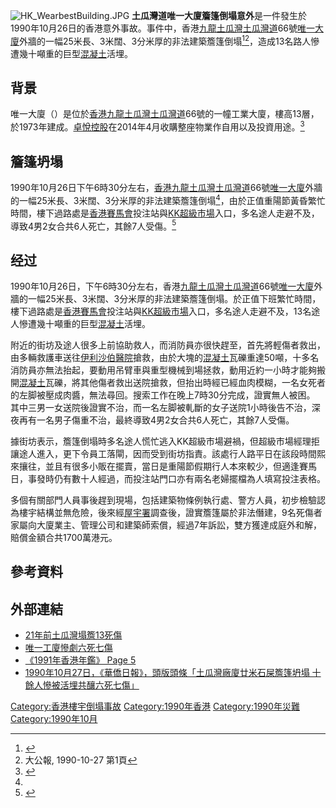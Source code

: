 {{Infobox event
| title                    = 土瓜灣道唯一大廈簷篷倒塌意外
| image                    =
| image_size               =
| image_alt                =
| caption                  =
| chinese_name             = 土瓜灣道唯一大廈簷篷倒塌意外
| time                     =
| timezone                 =
| duration                 =
| date                     = {{start date|1990|10|26}}
| venue                    =
| location                 = {{HKG-1910}}[[九龍|九龍]][[土瓜灣|土瓜灣]][[土瓜灣道|土瓜灣道]]66號[[唯一大廈|唯一大廈]]
| coordinates              = <!-- {{coord|LAT|LON|region:XXXX_type:event|display=inline,title}} -->
| also_known_as            =
| type                     =
| theme                    =
| cause                    =
| first_reporter           =
| budget                   =
| patron                   = <!-- or |patrons= -->
| organisers               = <!-- or |organizers= -->
| filmed_by                =
| participants             =
| outcome                  =
| casualties1              = 
| casualties2              =
| casualties3              =
| reported deaths          = 6人
| reported injuries        = 7人
| reported missing         =
| reported property damage =
| burial                   =
| inquiries                =
| inquest                  =
| coroner                  =
| arrests                  =
| suspects                 =
| accused                  =
| convicted                =
| charges                  =
| trial                    =
| verdict                  =
| convictions              =
| sentence                 =
| publication_bans         =
| litigation               =
| awards                   =
| url                      =
| blank_label              = <!-- or |blank_data= -->
| blank1_label             = <!-- or |blank1_data= -->
| blank2_label             = <!-- or |blank2_data= -->
| website                  = <!-- {{URL|example.com}} -->
| notes                    =
}}

[[File:HK_WearbestBuilding.JPG|thumb]]
'''土瓜灣道唯一大廈簷篷倒塌意外'''是一件發生於1990年10月26日的香港意外事故。事件中，香港[[九龍|九龍]][[土瓜灣|土瓜灣]][[土瓜灣道|土瓜灣道]]66號[[唯一大廈|唯一大廈]]外牆的一幅25米長、3米闊、3分米厚的非法建築簷篷倒塌<ref>{{cite web |language=zh |url=http://ihouse.hkedcity.net/~hm1203/development/urb-decay-accident.htm |title=舊樓意外 |publisher= [[香港教育城|香港教育城]] |date= |accessdate=2009-12-20 |archive-date=2019-12-28 |archive-url=https://web.archive.org/web/20191228182550/http://ihouse.hkedcity.net/~hm1203/development/urb-decay-accident.htm |dead-url=yes }}</ref><ref name="#1">大公報, 1990-10-27 第1頁</ref>，造成13名路人慘遭幾十噸重的巨型[[混凝土|混凝土]]活埋。

==背景==
唯一大廈（{{lang|en|Wearbest Building}}）是位於[[香港|香港]][[九龍|九龍]][[土瓜灣|土瓜灣]][[土瓜灣道|土瓜灣道]]66號的一幢工業大廈，樓高13層，於1973年建成。[[卓悅控股|卓悅控股]]在2014年4月收購整座物業作自用以及投資用途。<ref>{{cite news |title=卓悅控股(00653)入標競投土瓜灣道唯一大廈權益 |url=https://hk.finance.yahoo.com/news/%E5%8D%93%E6%82%85%E6%8E%A7%E8%82%A1-00653-%E5%85%A5%E6%A8%99%E7%AB%B6%E6%8A%95%E5%9C%9F%E7%93%9C%E7%81%A3%E9%81%93%E5%94%AF-%E5%A4%A7%E5%BB%88%E6%AC%8A%E7%9B%8A-043445373.html |accessdate=2019-10-25 |agency=infocast |date=2014-04-17 |archive-date=2019-10-25 |archive-url=https://web.archive.org/web/20191025130045/https://hk.finance.yahoo.com/news/%25E5%258D%2593%25E6%2582%2585%25E6%258E%25A7%25E8%2582%25A1-00653-%25E5%2585%25A5%25E6%25A8%2599%25E7%25AB%25B6%25E6%258A%2595%25E5%259C%259F%25E7%2593%259C%25E7%2581%25A3%25E9%2581%2593%25E5%2594%25AF-%25E5%25A4%25A7%25E5%25BB%2588%25E6%25AC%258A%25E7%259B%258A-043445373.html |dead-url=no }}</ref>

== 簷篷坍塌 ==
1990年10月26日下午6時30分左右，[[香港|香港]][[九龍|九龍]][[土瓜灣|土瓜灣]][[土瓜灣道|土瓜灣道]]66號[[唯一大廈|唯一大廈]]外牆的一幅25米長、3米闊、3分米厚的非法建築簷篷倒塌<ref name="#1"/>，由於正值重陽節黃昏繁忙時間，樓下過路處是[[香港賽馬會|香港賽馬會]]投注站與[[KK超級市場|KK超級市場]]入口，多名途人走避不及，導致4男2女合共6人死亡，其餘7人受傷。<ref>{{cite news |title=90年同類慘劇唯一工廈6死7傷 |url=http://the-sun.on.cc/cnt/news/20110610/00407_004.html |accessdate=2019-10-25 |work=太陽報 |date=2011-06-10 |archive-date=2019-09-10 |archive-url=https://web.archive.org/web/20190910213915/http://the-sun.on.cc/cnt/news/20110610/00407_004.html |dead-url=no }}</ref>

==经过==
1990年10月26日，下午6時30分左右，香港[[九龍|九龍]][[土瓜灣|土瓜灣]][[土瓜灣道|土瓜灣道]]66號[[唯一大廈|唯一大廈]]外牆的一幅25米長、3米闊、3分米厚的非法建築簷篷倒塌。於正值下班繁忙時間，樓下過路處是[[香港賽馬會|香港賽馬會]]投注站與[[KK超級市場|KK超級市場]]入口，多名途人走避不及，13名途人慘遭幾十噸重的巨型[[混凝土|混凝土]]活埋。

附近的街坊及途人很多上前協助救人，而消防員亦很快趕至，首先將輕傷者救出，由多輛救護車送往[[伊利沙伯醫院|伊利沙伯醫院]]搶救，由於大塊的[[混凝土|混凝土]]瓦礫重達50噸，十多名消防員亦無法抬起，要動用吊臂車與重型機械到場拯救，動用近約一小時才能夠搬開[[混凝土|混凝土]]瓦礫，將其他傷者救出送院搶救，但抬出時經已經血肉模糊，一名女死者的左脚被壓成肉醬，無法尋回。搜索工作在晚上7時30分完成，證實無人被困。 其中三男一女送院後證實不治，而一名左脚被軋斷的女子送院1小時後告不治，深夜再有一名男子傷重不治，最終導致4男2女合共6人死亡，其餘7人受傷。

據街坊表示，簷篷倒塌時多名途人慌忙逃入KK超級市場避禍，但超級市場經理拒讓途人進入，更下令員工落閘，因而受到街坊指責。該處行人路平日在該段時間熙來攘往，並且有很多小販在擺賣，當日是重陽節假期行人本來較少，但適逢賽馬日，事發時仍有數十人經過，而投注站門口亦有兩名老婦擺檔為人填寫投注表格。

多個有關部門人員事後趕到現場，包括建築物條例執行處、警方人員，初步檢驗認為樓宇結構並無危險，後來經[[屋宇署|屋宇署]]調查後，證實簷篷屬於非法僭建，9名死傷者家屬向大廈業主、管理公司和建築師索償，經過7年訴訟，雙方獲達成庭外和解，賠償金額合共1700萬港元。

== 參考資料 ==
{{reflist}}

==外部連結==
* [http://www.hkdailynews.com.hk/news.php?id=162492 21年前土瓜灣塌簷13死傷]{{dead link|date=十一月 2017 |bot=InternetArchiveBot }}
* [http://orientaldaily.on.cc/cnt/news/20110610/00176_011.html 唯一工廈慘劇六死七傷]{{Wayback|url=http://orientaldaily.on.cc/cnt/news/20110610/00176_011.html |date=20191103220845 }}
* [http://hkclweb.hkpl.gov.hk:8000/microfilm/l/Batch32/6AD9467670FBF8418984ECEE9BBA04BA.pdf 《1991年香港年鑑》 Page 5]{{dead link|date=十一月 2017 |bot=InternetArchiveBot }}
* [http://hkclweb.hkpl.gov.hk:8000/microfilm/h/BATCH07_M30b/7D42DFE6BF85FEA822176982E991B5898CF56DCC66.tif 1990年10月27日，《華僑日報》，頭版頭條「土瓜灣廠廈廿米石屎簷篷坍塌 十餘人慘被活埋共釀六死七傷」]{{dead link|date=十一月 2017 |bot=InternetArchiveBot }}

[[Category:香港樓宇倒塌事故|Category:香港樓宇倒塌事故]]
[[Category:1990年香港|Category:1990年香港]]
[[Category:1990年災難|Category:1990年災難]]
[[Category:1990年10月|Category:1990年10月]]